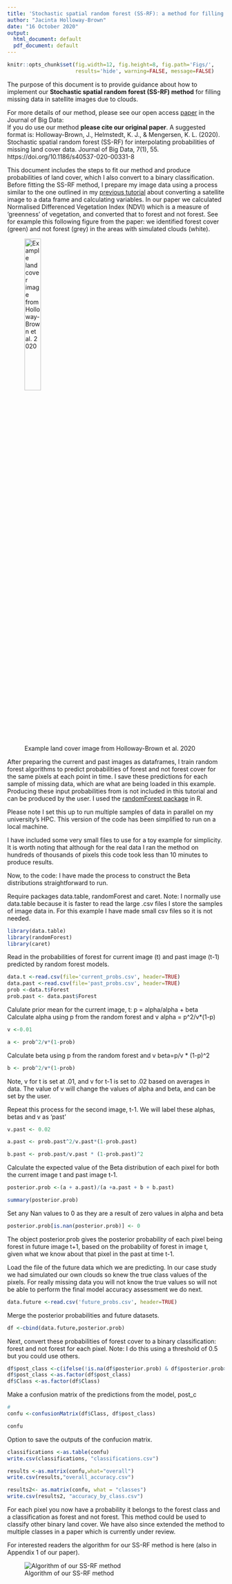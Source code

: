 ```yaml
---
title: 'Stochastic spatial random forest (SS-RF): a method for filling missing data in satellite images due to clouds with probabilities and land cover classifications.'
author: "Jacinta Holloway-Brown"
date: "16 October 2020"
output:
  html_document: default
  pdf_document: default
---
```

```r
knitr::opts_chunk$set(fig.width=12, fig.height=8, fig.path='Figs/',
                      results='hide', warning=FALSE, message=FALSE)
```
The purpose of this document is to provide guidance about how to implement our **Stochastic spatial random forest (SS-RF) method** for filling missing data in satellite images due to clouds. 

For more details of our method, please see our open access [paper](https://link.springer.com/article/10.1186/s40537-020-00331-8) in the Journal of Big Data:  
If you do use our method **please cite our original paper**. A suggested format is:
Holloway-Brown, J., Helmstedt, K. J., & Mengersen, K. L. (2020). Stochastic spatial random forest (SS-RF) for interpolating probabilities of missing land cover data. Journal of Big Data, 7(1), 55. https://doi.org/10.1186/s40537-020-00331-8 

This document includes the steps to fit our method and produce probabilities of land cover, which I also convert to a binary classification. Before fitting the SS-RF method, I prepare my image data using a process similar to the one outlined in my [previous tutorial](https://github.com/thejholloway/raster2data) about converting a satellite image to a data frame and calculating variables. In our paper we calculated Normalised Differenced Vegetation Index (NDVI) which is a measure of 'greenness' of vegetation, and converted that to forest and not forest. See for example this following figure from the paper: we identified forest cover (green) and not forest (grey) in the areas with simulated clouds (white). 

![Example land cover image from Holloway-Brown et al. 2020](Injunewcloudsim.jpg){width=30%}

After preparing the current and past images as dataframes, I train random forest algorithms to predict probabilities of forest and not forest cover for the same pixels at each point in time. I save these predictions for each sample of missing data, which are what are being loaded in this example. Producing these input probabilities from is not included in this tutorial and can be produced by the user. I used the [randomForest package](https://cran.r-project.org/web/packages/randomForest/randomForest.pdf) in R.

Please note I set this up to run multiple samples of data in parallel on my university's HPC. This version of the code has been simplified to run on a local machine.  

I have included some very small files to use for a toy example for simplicity. It is worth noting that although for the real data I ran the method on hundreds of thousands of pixels this code took less than 10 minutes to produce results.

Now, to the code: I have made the process to construct the Beta distributions straightforward to run.

Require packages data.table, randomForest and caret. Note: I normally use data.table because it is faster to read the large .csv files I store the samples of image data in. For this example I have made small csv files so it is not needed.  

```r
library(data.table)
library(randomForest)
library(caret)
```
Read in the probabilities of forest for current image (t) and past image (t-1) predicted by random forest models.

```r
data.t <-read.csv(file='current_probs.csv', header=TRUE)
data.past <-read.csv(file='past_probs.csv', header=TRUE)
prob <-data.t$Forest
prob.past <- data.past$Forest

```
Calulate prior mean for the current image, t: p = alpha/alpha + beta
Calculate alpha using p from the random forest and v 
alpha = p^2/v*(1-p)

```r
v <-0.01

a <- prob^2/v*(1-prob)
```
Calculate beta using p from the random forest and v 
beta=p/v * (1-p)^2
```r

b <- prob^2/v*(1-prob)
```
Note, v for t is set at .01, and v for t-1 is set to .02 based on averages in data. The value of v will change the values of alpha and beta, and can be set by the user. 

Repeat this process for the second image, t-1. We will label these alphas, betas and v as 'past' 
```r
v.past <- 0.02

a.past <- prob.past^2/v.past*(1-prob.past)

b.past <- prob.past/v.past * (1-prob.past)^2
```
Calculate the expected value of the Beta distribution of each pixel for both the current image t and past image t-1. 
```r
posterior.prob <-(a + a.past)/(a +a.past + b + b.past)

summary(posterior.prob)
```
Set any Nan values to 0 as they are a result of zero values in alpha and beta
```r
posterior.prob[is.nan(posterior.prob)] <- 0
```
The object posterior.prob gives the posterior probability of each pixel being forest in future image t+1, based on the probability of forest in image t, given what we know about that pixel in the past at time t-1.  

Load the file of the future data which we are predicting. In our case study we had simulated our own clouds so knew the true class values of the pixels. For really missing data you will not know the true values so will not be able to perform the final model accuracy assessment we do next.

```r
data.future <-read.csv('future_probs.csv', header=TRUE)
```

Merge the posterior probabilities and future datasets.

```r
df <-cbind(data.future,posterior.prob)

```
Next, convert these probabilities of forest cover to a binary classification: forest and not forest for each pixel. Note: I do this using a threshold of 0.5 but you could use others.

```r
df$post_class <-c(ifelse(!is.na(df$posterior.prob) & df$posterior.prob>=0.5, "Forest", "Not_forest"))
df$post_class <-as.factor(df$post_class)
df$Class <-as.factor(df$Class)
```

Make a confusion matrix of the predictions from the model, post_c

```r
#
confu <-confusionMatrix(df$Class, df$post_class)

confu

```
Option to save the outputs of the confucion matrix. 
```r
classifications <-as.table(confu)
write.csv(classifications, "classifications.csv")

results <-as.matrix(confu,what="overall")
write.csv(results,"overall_accuracy.csv")

results2<- as.matrix(confu, what = "classes")
write.csv(results2, "accuracy_by_class.csv")

```
For each pixel you now have a probability it belongs to the forest class and a classification as forest and not forest. This method could be used to classify other binary land cover. We have also since extended the method to multiple classes in a paper which is currently under review. 

For interested readers the algorithm for our SS-RF method is here (also in Appendix 1 of our paper). 

![Algorithm of our SS-RF method](SSRF_algorithm.jpg)
